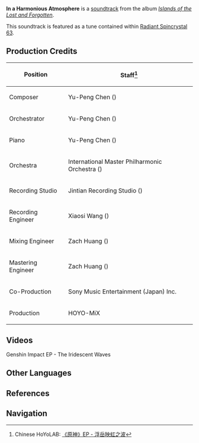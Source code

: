 {{Soundtrack Infobox
|title          =
|image          = Islands of the Lost and Forgotten.png
|album          = Islands of the Lost and Forgotten
|disc           = 1
|number         = 06
|featured       =
|featured2      =
|featured3      =
|featured_disc  =
|featured_disc2 =
|featured_disc3 =
|youtube_id     = awiy4q6VCM0
|youtube_time   = 1
|spotify_id     = 69L7SZ3r45zBqp3C1IRg1j
|played_in      = Watatsumi Island; Silken Courtyard
|during         = [[Watatsumi Island]], [[Silken Courtyard]] (Day)
|domain         =
|previous       = Stroll Along the Beach
|next           = Stories Untold
}}
{{Description|The silver pool was as clear as a mirror, reflecting the vivid glow of the mountains.|[https://twitter.com/GenshinImpact/status/1514815781057404938 Twitter]}}
'''In a Harmonious Atmosphere''' is a [[soundtrack]] from the album ''[[Islands of the Lost and Forgotten]]''.

This soundtrack is featured as a tune contained within [[Radiant Spincrystal 63]].

==Production Credits==
{| class="wikitable" style="text-align:left; height:0.5em"
! Position
! Staff<ref>Chinese HoYoLAB: [https://m.bbs.mihoyo.com/ys/#/article/18465998 《原神》EP - 浮岳映虹之波]</ref>
|-
! Composer
| Yu-Peng Chen ({{Lang|zh=陈致逸|mini=1}})
|-
! Orchestrator
| Yu-Peng Chen ({{Lang|zh=陈致逸|mini=1}})
|-
! Piano
| Yu-Peng Chen ({{Lang|zh=陈致逸|mini=1}})
|-
! Orchestra
| International Master Philharmonic Orchestra ({{Lang|zh=国际首席爱乐乐团|mini=1}})
|-
! Recording Studio
| Jintian Recording Studio ({{Lang|zh=金田录音棚|mini=1}})
|-
! Recording Engineer
| Xiaosi Wang ({{Lang|zh=王小四|mini=1}})
|-
! Mixing Engineer
| Zach Huang ({{Lang|zh=黄巍|mini=1}})
|-
! Mastering Engineer
| Zach Huang ({{Lang|zh=黄巍|mini=1}})
|-
! Co-Production
| Sony Music Entertainment (Japan) Inc.
|-
! Production
| HOYO-MiX
|}

==Videos==
<gallery hideaddbutton="true" captionalign="center">
Genshin Impact EP - The Iridescent Waves
</gallery>

==Other Languages==
{{Other Languages|default_hidden = 1
|en      = In a Harmonious Atmosphere
|zhs     = 清潭镜澄
|zhs_rm  = Qīngtán Jìngchéng
|zht     = 清潭鏡澄
|zht_rm  = Qīngtán Jìngchéng
|ja      = 澄みわたる碧潭
|ja_rm   = Sumiwataru Hekitan
|ko      = In a Harmonious Atmosphere<ref name="RS">{{Ref/Item|Radiant Spincrystal 63|note=Korean, Spanish, French, Russian, Thai, Vietnamese, German, Indonesian, Portuguese}}</ref>
|es      = In a Harmonious Atmosphere<ref name="RS" />
|fr      = In a Harmonious Atmosphere<ref name="RS" />
|ru      = In a Harmonious Atmosphere<ref name="RS" />
|th      = In a Harmonious Atmosphere<ref name="RS" />
|vi      = Không Khí Trong Lành<ref name="RS" />
|de      = In a Harmonious Atmosphere<ref name="RS" />
|id      = In a Harmonious Atmosphere<ref name="RS" />
|pt      = In a Harmonious Atmosphere<ref name="RS" />
}}

==References==
{{Reflist}}

==Navigation==
{{Soundtrack Navbox|Islands of the Lost and Forgotten}}
